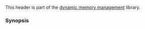 {{cpp/header/title|memory}}
{{cpp/header/navbar}}

This header is part of the [[cpp/memory|dynamic memory management]] library.

{{dsc begin}}
{{dsc h1|Includes}}
{{dsc inc|cpp/header/dsc compare}}

{{dsc h1|Classes}}
{{dsc h2|Pointer traits}}
{{dsc inc|cpp/memory/dsc pointer_traits}}

{{dsc h2|Garbage collector support}}
{{dsc inc|cpp/memory/gc/dsc pointer_safety}}

{{dsc h2|Allocators}}
{{dsc inc|cpp/memory/dsc allocator}}
{{dsc inc|cpp/memory/dsc allocator_traits}}
{{dsc inc|cpp/memory/dsc allocation_result}}
{{dsc inc|cpp/memory/dsc uses_allocator}}

{{dsc h2|Uninitialized storage}}
{{dsc inc|cpp/memory/dsc raw_storage_iterator}}

{{dsc h2|Smart pointers}}
{{dsc inc|cpp/memory/dsc unique_ptr}}
{{dsc inc|cpp/memory/dsc shared_ptr}}
{{dsc inc|cpp/memory/dsc weak_ptr}}
{{dsc inc|cpp/memory/dsc auto_ptr}}

{{dsc h2|Helper classes}}
{{dsc inc|cpp/memory/shared_ptr/dsc atomic2}}
{{dsc inc|cpp/memory/weak_ptr/dsc atomic2}}
{{dsc inc|cpp/memory/dsc owner_less}}
{{dsc inc|cpp/memory/dsc owner_hash}}
{{dsc inc|cpp/memory/dsc owner_equal}}
{{dsc inc|cpp/memory/dsc enable_shared_from_this}}
{{dsc inc|cpp/memory/dsc bad_weak_ptr}}
{{dsc inc|cpp/memory/dsc default_delete}}
{{dsc inc|cpp/memory/unique_ptr/dsc hash}}
{{dsc inc|cpp/memory/shared_ptr/dsc hash}}

{{dsc h2|Smart pointer adaptors}}
{{dsc inc|cpp/memory/dsc out_ptr_t}}
{{dsc inc|cpp/memory/dsc inout_ptr_t}}

{{dsc h2|Forward declarations}}
{{dsc header|functional}}
{{dsc inc|cpp/utility/dsc hash}}
{{dsc header|atomic}}
{{dsc inc|cpp/atomic/dsc atomic}}

{{dsc h1|Tags}}
{{dsc inc|cpp/memory/dsc allocator_arg}}

{{dsc h1|Functions}}
{{dsc h2|Uses-allocator construction}}
{{dsc inc|cpp/memory/dsc uses_allocator_construction_args}}
{{dsc inc|cpp/memory/dsc make_obj_using_allocator}}
{{dsc inc|cpp/memory/dsc uninitialized_construct_using_allocator}}

{{dsc h2|Miscellaneous}}
{{dsc inc|cpp/memory/dsc to_address}}
{{dsc inc|cpp/memory/dsc addressof}}
{{dsc inc|cpp/memory/dsc align}}
{{dsc inc|cpp/memory/dsc assume_aligned}}
{{dsc inc|cpp/memory/dsc is_sufficiently_aligned}}

{{dsc h2|Explicit lifetime management}}
{{dsc inc|cpp/memory/dsc start_lifetime_as}}


{{dsc h2|Garbage collector support}}
{{dsc inc|cpp/memory/gc/dsc declare_reachable}}
{{dsc inc|cpp/memory/gc/dsc undeclare_reachable}}
{{dsc inc|cpp/memory/gc/dsc declare_no_pointers}}
{{dsc inc|cpp/memory/gc/dsc undeclare_no_pointers}}
{{dsc inc|cpp/memory/gc/dsc get_pointer_safety}}

{{dsc h2|Uninitialized storage}}
{{dsc inc|cpp/memory/dsc uninitialized_copy}}
{{dsc inc|cpp/memory/dsc uninitialized_copy_n}}
{{dsc inc|cpp/memory/dsc uninitialized_fill}}
{{dsc inc|cpp/memory/dsc uninitialized_fill_n}}
{{dsc inc|cpp/memory/dsc uninitialized_move}}
{{dsc inc|cpp/memory/dsc uninitialized_move_n}}
{{dsc inc|cpp/memory/dsc uninitialized_default_construct}}
{{dsc inc|cpp/memory/dsc uninitialized_default_construct_n}}
{{dsc inc|cpp/memory/dsc uninitialized_value_construct}}
{{dsc inc|cpp/memory/dsc uninitialized_value_construct_n}}
{{dsc inc|cpp/memory/dsc construct_at}}
{{dsc inc|cpp/memory/dsc destroy_at}}
{{dsc inc|cpp/memory/dsc destroy}}
{{dsc inc|cpp/memory/dsc destroy_n}}
{{dsc inc|cpp/memory/dsc get_temporary_buffer}}
{{dsc inc|cpp/memory/dsc return_temporary_buffer}}

{{dsc h2|Smart pointer non-member operations}}
{{dsc inc|cpp/memory/unique_ptr/dsc make_unique}}
{{dsc inc|cpp/memory/unique_ptr/dsc operator_cmp}}
{{dsc inc|cpp/memory/shared_ptr/dsc make_shared}}
{{dsc inc|cpp/memory/shared_ptr/dsc allocate_shared}}
{{dsc inc|cpp/memory/shared_ptr/dsc pointer_cast}}
{{dsc inc|cpp/memory/shared_ptr/dsc get_deleter}}
{{dsc inc|cpp/memory/shared_ptr/dsc operator_cmp}}
{{dsc inc|cpp/memory/shared_ptr/dsc operator_ltlt}}
{{dsc inc|cpp/memory/unique_ptr/dsc operator_ltlt}}
{{dsc inc|cpp/memory/unique_ptr/dsc swap2}}
{{dsc inc|cpp/memory/shared_ptr/dsc swap2}}
{{dsc inc|cpp/memory/weak_ptr/dsc swap2}}

{{dsc h2|Smart pointer adaptor creation}}
{{dsc inc|cpp/memory/out_ptr_t/dsc out_ptr}}
{{dsc inc|cpp/memory/inout_ptr_t/dsc inout_ptr}}

{{dsc break}}
{{dsc inc|cpp/memory/shared_ptr/dsc atomic}}
{{dsc break}}

{{dsc h1|Function-like entities}}
{{dsc namespace|std::ranges}}
{{dsc h2|Uninitialized storage}}
{{dsc inc|cpp/memory/ranges/dsc uninitialized_copy}}
{{dsc inc|cpp/memory/ranges/dsc uninitialized_copy_n}}
{{dsc inc|cpp/memory/ranges/dsc uninitialized_fill}}
{{dsc inc|cpp/memory/ranges/dsc uninitialized_fill_n}}
{{dsc inc|cpp/memory/ranges/dsc uninitialized_move}}
{{dsc inc|cpp/memory/ranges/dsc uninitialized_move_n}}
{{dsc inc|cpp/memory/ranges/dsc uninitialized_default_construct}}
{{dsc inc|cpp/memory/ranges/dsc uninitialized_default_construct_n}}
{{dsc inc|cpp/memory/ranges/dsc uninitialized_value_construct}}
{{dsc inc|cpp/memory/ranges/dsc uninitialized_value_construct_n}}
{{dsc inc|cpp/memory/ranges/dsc construct_at}}
{{dsc inc|cpp/memory/ranges/dsc destroy_at}}
{{dsc inc|cpp/memory/ranges/dsc destroy}}
{{dsc inc|cpp/memory/ranges/dsc destroy_n}}
{{dsc end}}

===Synopsis===
{{cpp/synopsis/memory}}

{{langlinks|de|es|ja|ru|zh}}